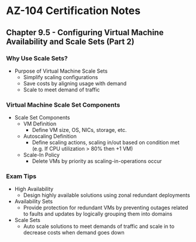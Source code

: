 # AZ-104 Certification Notes
## Chapter 9.5 - Configuring Virtual Machine Availability and Scale Sets (Part 2)

### Why Use Scale Sets?
* Purpose of Virtual Machine Scale Sets
	* Simplify scaling configurations
	* Save costs by aligning usage with demand
	* Scale to meet demand of traffic

### Virtual Machine Scale Set Components
* Scale Set Components
	* VM Definition
		* Define VM size, OS, NICs, storage, etc.
	* Autoscaling Definition
		* Define scaling actions, scaling in/out based on condition met (e.g. If CPU utilization > 80% then +1 VM)
	* Scale-In Policy
		* Delete VMs by priority as scaling-in-operations occur

### Exam Tips
* High Availability
	* Design highly available solutions using zonal redundant deployments
* Availability Sets
	* Provide protection for redundant VMs by preventing outages related to faults and updates by logically grouping them into domains
* Scale Sets
	* Auto scale solutions to meet demands of traffic and scale in to decrease costs when demand goes down